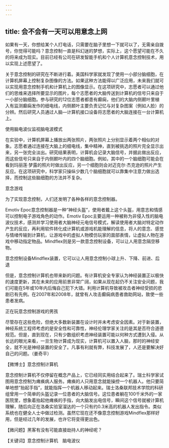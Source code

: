 ```yaml
---
---
---
```

title: 会不会有一天可以用意念上网
---




如果有一天，你想给某个人打电话，只需要在脑子里想一下就可以了，无需亲自拨号，你觉得可能吗？意念控制一直是科幻迷的梦想，实际上，这个愿望可能在不久的将来成为现实。目前已经有公司在研发智能手机和个人计算机意念控制技术，用以实现上述愿望了。

关于意念控制的研究在不断进行着。美国科学家就发现了使用一小部分脑细胞，在计算机屏幕上控制复杂图像的方法。如果这种方法能得以广泛应用，未来我们就可以实现用意念控制手机和计算机上的图像显示。在这项研究中，志愿者可以通过他们的思维来选择所要显示的图片，每个志愿者的大脑传送到计算机的信号只来自于一小部分脑细胞。参与研究的12位志愿者都患有癫痫，他们的大脑内侧颞叶里植入有监测癫痫发作的细电线，内侧颞叶主要负责记忆与对复杂图案（例如人脸）的分辨。然后研究人员通过人脑—计算机接口设备将志愿者的大脑连接在一台计算机上。

使用脑电波仪监视脑电波模式



在实验中，计算机屏幕上播放出两张照片，两张照片上分别显示着两个相似的对象。志愿者通过连接在大脑上的细电线，集中精神，直到被挑选的照片完全显示出来，另一张完全淡出。研究结果表明，计算机会记录大脑信号，并据此做出反应，而这些信号只来自于内侧颞叶内的四个脑细胞。例如，其中的一个脑细胞可能会在看到玛丽莲·梦露的照片时做出反应，另一个细胞则会对迈克尔·杰克逊的照片产生反应。在这项研究中，科学家只操纵少数几个脑细胞就可以靠集中注意力做出选择，而控制这些脑细胞的方法并不复杂。

意念游戏



为了实现意念控制，人们还发明了各种各样的意念控制器。

Emotiv Epoc意念控制器是一种“神经头盔”，使用者戴上这个头盔，用意志和情感可以控制电子游戏角色的动作。Emotiv Epoc主要运用一种被称为非侵入性的脑电波仪技术，感测并学习使用者大脑神经元电信号模式，解读使用者大脑对特定动作产生的反应，再利用软件转化成计算机或游戏机能理解的信息，将人的意念、感觉与情绪传输到计算机，让游戏中的虚拟人物模仿玩家的面部表情，让虚拟人物在游戏中移动指定物品。Mindflex则是另一款意念控制设备，可以让人用意念隔空移物。

意念控制设备Mindflex装置，它可以让人用意念控制小球上升、下降、前进、后退



但是，意念控制计算机也带来新的问题。有计算机安全专家认为神经装置正以极快的速度更新，其在未来的应用前景非常广阔，如果从现在起仍不关注安全问题，我们可能在5年或10年内后悔自己犯下大错。利用计算机导致被攻击者神经受损的悲剧已有先例。在2007年和2008年，就曾有人攻击癫痫病患者救助网站，致使一些患者发病。

正在玩意念控制游戏的男孩



尽管存在这些危险，但绝大多数新装置在设计时并未考虑安全因素。对于新装置，神经系统工程师考虑的是安全性和可靠性，神经伦理学家关注的是其是否符合道德规范。但是，直到现在，只有少数组织考虑神经装置可能以何种方式遭到入侵。从长远的眼光来看，一旦生物计算成为现实，计算机可以置入人脑，那时的神经安全，就不光是神经装置的安全了。凡事有利就有弊，科技发展了，人还是要解决好自己的问题。（姜奇平）





【微博士】意念控制计算机

意念控制计算机不仅停留在概念产品上，它已经同实用结合起来了。瑞士科学家试图用意念控制为瘫痪病人服务。瘫痪的人只用意念就能操控一个机器人。他只要简单地想“抬起手指”，就能指挥一个机器人移动起来。瑞士洛桑联邦技术学院的科研组曾用一个简单的头盔记录一位患者的大脑信号。这位患者躺在100千米外的一家医院里，想象着抬起他瘫痪的手指，向大脑发出电信号，瞬间这个信号就被计算机理解，随后向正在洛桑实验室溜达的一个只有约0.3米高的机器人发出指令。类似系统也在健全人士中做过检测。虽然它现在还不像意念控制游戏Mindflex那样好用，但是经过几年的发展，也许它将变得更出色。

【微问题】黑客有没有可能直接劫持人的神经呢？

【关键词】意念控制计算机　脑电波仪
